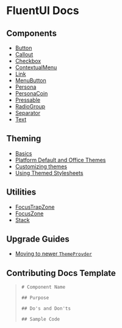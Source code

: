 # FluentUI Docs

## Components

- [Button](./Components/Button.mdx)
- [Callout](./Components/Callout.mdx)
- [Checkbox](./Components/Checkbox.mdx)
- [ContextualMenu](./Components/ContextualMenu.mdx)
- [Link](./Components/Link.mdx)
- [MenuButton](./Components/MenuButton.mdx)
- [Persona](./Components/Persona.mdx)
- [PersonaCoin](./Components/PersonaCoin.mdx)
- [Pressable](./Components/Pressable.mdx)
- [RadioGroup](./Components/RadioGroup.mdx)
- [Separator](./Components/Separator.mdx)
- [Text](./Components/Separator.mdx)

## Theming

- [Basics](./Theming/Basics.md)
- [Platform Default and Office Themes](./Theming/DefaultThemes.md)
- [Customizing themes](./Theming/CustomTheme.md)
- [Using Themed Stylesheets](./Theming/ThemedStylesheet.md)

## Utilities

- [FocusTrapZone](./Utilities/FocusTrapZone.mdx)
- [FocusZone](./Utilities/FocusZone.mdx)
- [Stack](./Utilities/Stack.mdx)

## Upgrade Guides

- [Moving to newer `ThemeProvder`](./UpgradeGuides/ThemeProvder.md)

## Contributing Docs Template

> ```
> # Component Name
>
> ## Purpose
>
> ## Do's and Don'ts
>
> ## Sample Code
> ```
